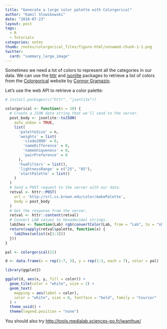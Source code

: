 ```yaml
---
title: "Generate a large color palette with Colorgorical"
author: "Kamil Slowikowski"
date: "2018-07-23"
layout: post
tags:
  - R
  - Tutorials
categories: notes
thumb: /notes/colorgorical_files/figure-html/unnamed-chunk-1-1.png
twitter:
  card: "summary_large_image"
---
```


Sometimes we need a lot of colors to represent all the categories in our data.
We can use the [httr] and [jsonlite] packages to retrieve a list of colors from
the [Colorgorical] website by [Connor Gramazio].

[Connor Gramazio]: https://github.com/connorgr

<!--more-->

Let's use the web API to retrieve a color palette:

[httr]: https://httr.r-lib.org
[jsonlite]: https://github.com/jeroen/jsonlite
[Colorgorical]: http://vrl.cs.brown.edu/color

```r
# install.packages(c("httr", "jsonlite"))

colorgorical <- function(n = 10) {
  # Create a JSON data string that we'll send to the server.
  post_body <- jsonlite::toJSON(
    auto_unbox = TRUE,
    list(
      'paletteSize' = n,
      'weights' = list(
        'ciede2000' = 0,
        'nameDifference' = 0,
        'nameUniqueness' = 0,
        'pairPreference' = 0
      ),
      'hueFilters' = list(),
      'lightnessRange' = c("25", "85"),
      'startPalette' = list()
    )
  )
  # Send a POST request to the server with our data.
  retval <- httr::POST(
    url = 'http://vrl.cs.brown.edu/color/makePalette',
    body = post_body
  )
  # Get the response from the server.
  retval <- httr::content(retval)
  # Convert LAB values to hexadecimal strings.
  lab2hex <- function(Lab) rgb(convertColor(Lab, from = "Lab", to = "sRGB"))
  return(sapply(retval$palette, function(x) {
    lab2hex(unlist(x[1:3]))
  }))
}

pal <- colorgorical(21)

d <- data.frame(x = rep(1:7, 3), y = rep(1:3, each = 7), color = pal)

library(ggplot2)

ggplot(d, aes(x, y, fill = color)) +
  geom_tile(color = "white", size = 2) +
  geom_text(
    mapping = aes(label = color),
    color = "white", size = 8, fontface = "bold", family = "Courier"
  ) +
  theme_void() +
  theme(legend.position = "none")
```

You should also try <http://tools.medialab.sciences-po.fr/iwanthue/>


